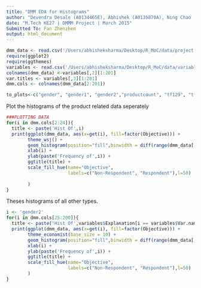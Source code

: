 ```yaml
---
title: "DMM EDA for Histograms"
author: "Devendra Desale (A0134465E), Abhishek (A0135870A), Ning Chao (A0134563H)"
date: "M.Tech KE27 | DMMM Project | March 2015"
Submitted To: Fan Zhenzhen
output: html_document
---
```


```r
dmm_data <- read.csv('/Users/abhisheksharma/Desktop/R_MoC/data/project.csv')
require(ggplot2)
require(ggthemes)
variables <- read.csv('/Users/abhisheksharma/Desktop/R_MoC/data/variables.csv',header = TRUE)
colnames(dmm_data) <-variables[,2][1:201]
var.titles <- variables[,3][1:201]
dmm.cols <- colnames(dmm_data[2:201])

to_plots<-c("gender", "gender1", "gender2","productcount", "tf129", "tf28", "fiinca", "totalspend", "rlanglic")
```

Plot the histograms of the product related data seperately
```r
###PLOTTING DATA
for(i in dmm.cols[2:24]){
  title <- paste('Hist Of',i)
  print(ggplot(dmm_data, aes(x=get(i), fill=factor(Objective))) +
        theme_wsj() +
        geom_histogram(position="fill",binwidth = diff(range(dmm_data[,i]))/30) +
        xlab(i) +
        ylab(paste('Frequency of',i)) +
        ggtitle(title) +    
        scale_fill_hue(name="Objective",
                       labels=c("Non-Respondent", "Respondent"),l=50) 
        
        )
}
```

Theses histograms of all other types.
```r
i <- 'gender2'
for(i in dmm.cols[25:200]){
  title <- paste('Hist Of',variables$Explanation[i == variables$Var.name])
  print(ggplot(dmm_data, aes(x=get(i), fill=factor(Objective))) +
        theme_economist(base_size = 10) +
        geom_histogram(position="fill",binwidth = diff(range(dmm_data[,i]))/30) +
        xlab(i) +
        ylab(paste('Frequency of',i)) +
        ggtitle(title) +
        scale_fill_hue(name="Objective",
                       labels=c("Non-Respondent", "Respondent"),l=50) 
        )
}

```